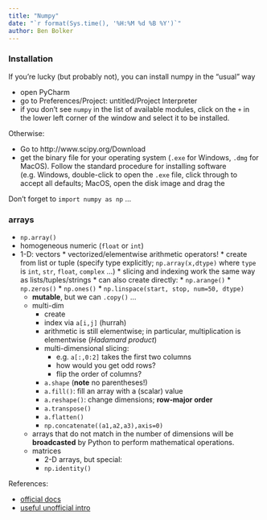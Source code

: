 ```yaml
---
title: "Numpy"
date: "`r format(Sys.time(), '%H:%M %d %B %Y')`"
author: Ben Bolker
---
```


### Installation

If you're lucky (but probably not), you can install numpy in the "usual" way

* open PyCharm
* go to Preferences/Project: untitled/Project Interpreter
* if you don't see `numpy` in the list of available modules, click on the `+` in the lower left corner of the window and select it to be installed.

Otherwise:

* Go to http://www.scipy.org/Download
* get the binary file for your operating system (`.exe` for Windows, `.dmg` for MacOS). Follow the standard procedure for installing software (e.g. Windows, double-click to open the `.exe` file, click through to accept all defaults; MacOS, open the disk image and drag the 

Don't forget to `import numpy as np` ...

### arrays

* `np.array()` 
* homogeneous numeric (`float` or `int`)
* 1-D: vectors
	    * vectorized/elementwise arithmetic operators!
        * create from list or tuple (specify type explicitly; `np.array(x,dtype)` where `type` is `int`, `str`, `float`, `complex` ...)
	    * slicing and indexing work the same way as lists/tuples/strings
     	* can also create directly:
		     * `np.arange()`
			 * `np.zeros()`
			 * `np.ones()`
			 * `np.linspace(start, stop, num=50, dtype)`
	* **mutable**, but we can `.copy()` ...
	* multi-dim
	     * create
	     * index via `a[i,j]` (hurrah)
	     * arithmetic is still elementwise; in particular, multiplication is elementwise (*Hadamard product*)
		 * multi-dimensional slicing:
		      * e.g. `a[:,0:2]` takes the first two columns
			  * how would you get odd rows?
			  * flip the order of columns?
		 * `a.shape`  (**note** no parentheses!)
		 * `a.fill()`: fill an array with a (scalar) value
		 * `a.reshape()`:  change dimensions; **row-major order**
	     * `a.transpose()`
		 * `a.flatten()`
		 * `np.concatenate((a1,a2,a3),axis=0)`
    * arrays that do not match in the number of dimensions will be **broadcasted** by Python to perform mathematical operations.
	* matrices
	     * 2-D arrays, but special:
		 * `np.identity()`

References:

* [official docs](http://docs.scipy.org/doc/)
* [useful unofficial intro](http://www.engr.ucsb.edu/~shell/che210d/numpy.pdf)
